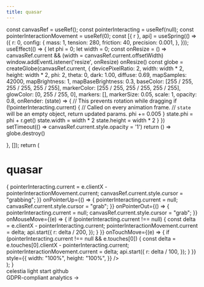 ```yaml
---
title: quasar
---
```


 
  const canvasRef = useRef();
  const pointerInteracting = useRef(null);
  const pointerInteractionMovement = useRef(0);
  const [{ r }, api] = useSpring(() => ({
    r: 0,
    config: {
      mass: 1,
      tension: 280,
      friction: 40,
      precision: 0.001,
    },
  }));
  useEffect(() => {
    let phi = 0;
    let width = 0;
    const onResize = () => canvasRef.current && (width = canvasRef.current.offsetWidth)
    window.addEventListener('resize', onResize)
    onResize()
    const globe = createGlobe(canvasRef.current, {
      devicePixelRatio: 2,
      width: width * 2,
      height: width * 2,
      phi: 2,
      theta: 0,
      dark: 1.00,
      diffuse: 0.69,
      mapSamples: 42000,
      mapBrightness: 1,
      mapBaseBrightness: 0.3,
      baseColor: [255 / 255, 255 / 255, 255 / 255],
      markerColor: [255 / 255, 255 / 255, 255 / 255],
      glowColor: [0, 255 / 255, 0],
      markers: [],
      markerSize: 0.05,
      scale: 1,
      opacity: 0.8,
      onRender: (state) => {
        // This prevents rotation while dragging
        if (!pointerInteracting.current) {
          // Called on every animation frame.
          // `state` will be an empty object, return updated params.
          phi += 0.005
        } 
        state.phi = phi + r.get()
        state.width = width * 2
        state.height = width * 2
      }
    })
    setTimeout(() => canvasRef.current.style.opacity = '1')
    return () => globe.destroy()

}, []);
return (

<div
  className="canvas-container"
  style={{
    width: "100%",
    maxWidth: 600,
    aspectRatio: 1,
    marginRight: "auto",
    marginLeft: "auto",
    position: "relative",
  }}
>
  <div
    style={{
      width: "100%",
      fontWeight: 900,
      top: "50%",
      transform: "translateY(-50%)",
      zIndex: 1,
      textAlign: "center",
      color: "#ffffff",
      pointerEvents: "none",
      userSelect: "none",
      position: "absolute",
      mixBlendMode: "screen",
    }}
  >
    <h1
      style={{
        fontSize: "min(9vw,3.2em)",
        letterSpacing: ".2em",
        textIndent: ".2em",
        margin: "auto",
        opacity: 1,
        zIndex: -1,
      }}
      className="title"
    >
      quasar
    </h1>
    <span style={{ fontSize: "1.3em", zIndex: -1 }}>
      <Text />
    </span>
  </div>
  <canvas
    ref={canvasRef}
    onPointerDown={(e) => {
      pointerInteracting.current =
        e.clientX - pointerInteractionMovement.current;
      canvasRef.current.style.cursor = "grabbing";
    }}
    onPointerUp={() => {
      pointerInteracting.current = null;
      canvasRef.current.style.cursor = "grab";
    }}
    onPointerOut={() => {
      pointerInteracting.current = null;
      canvasRef.current.style.cursor = "grab";
    }}
    onMouseMove={(e) => {
      if (pointerInteracting.current !== null) {
        const delta = e.clientX - pointerInteracting.current;
        pointerInteractionMovement.current = delta;
        api.start({
          r: delta / 200,
        });
      }
    }}
    onTouchMove={(e) => {
      if (pointerInteracting.current !== null && e.touches[0]) {
        const delta = e.touches[0].clientX - pointerInteracting.current;
        pointerInteractionMovement.current = delta;
        api.start({
          r: delta / 100,
        });
      }
    }}
    style={{
      width: "100%",
      height: "100%",
    }}
  />
</div>
); }

<Cobe />


<div style={{ textAlign: "center" }}>
  <div className="cta-container">
     <Link href="/intro" className="cta">
      celestia light start
    </Link>
    <Link className="cta" href="https://www.github.com/jcstein/node-app">
      github
    </Link>
 </div>
    <div style={{ marginTop: "2rem" }} />
    <Link
      href="https://plausible.io/quasarapp.xyz"
      target="_blank"
      style={{
        textDecoration: "underline",
        color: "inherit",
        opacity: 0.5,
        fontSize: 14,
      }}
    >
      GDPR-compliant analytics →
    </Link>
</div>

<style jsx global>{`
  @media only screen and (min-width: 600px) {
    .canvas-container {
      margin-top: 0px;
    }
  }
  @media only screen and (min-width: 900px) {
    .canvas-container {
      margin-top: calc(50vh - 50%);
    }
  }
  @media only screen and (min-width: 1200px) {
    .canvas-container {
      margin-top: calc(50vh - 50%);
    }
  }
  @media only screen and (min-width: 1536px) {
    .canvas-container {
      margin-top: calc(50vh - 50%);
    }
  }
  .nav {
    display: none;
  }
  .nextra-nav-container {
    display: none;
  }
  footer {
    display: none;
  }
  body {
    background: linear-gradient(
      180deg,
      hsla(0, 0%, 100%, 0) 0,
      #fff min(110vw, 800px)
    ),
  }
  .dark body {
    background: linear-gradient(to bottom, #000000 0%, #000000 100%);
    fixed repeating-radial-gradient(circle at 50% min(calc(50vw + 3.5rem), calc(300px + 5rem)), #050505 0, #000 40px, transparent 50px);
  }
  .cta {
  color: #333;
  font-size: 1.2rem;
  font-weight: 700;
  padding: 0.4rem 1rem;
  border-radius: 7px;
  text-decoration: none;
  user-select: none;
  box-shadow: 0 5px 50px rgba(0, 0, 0, 0);
  transition: all 0.4s ease;
  outline: none !important;
  }
  .cta-container {
  display: inline-flex;
  justify-content: center;
  }
  .cta-container:hover .cta {
    color: #999;
  }
  .cta-container .cta:hover {
    color: #000;
    box-shadow: 0 0 0 #efefef, 0 0 100px #efefef inset;
    outline: none;
  }
  .cta-container .cta:active {
    color: #000;
    box-shadow: 0 0 0 #efefef, 0 0 100px #ddd inset;
    outline: none;
  }
  .dark .cta {
  color: #ccc;
  }
  .dark .cta-container:hover .cta {
    color: #777;
  }
  .dark .cta-container .cta:hover {
    color: #fff;
    box-shadow: 0 0 0 #333, 0 0 100px #333 inset;
  }
  .dark .cta-container .cta:active {
    color: #fff;
    box-shadow: 0 0 0 #333, 0 0 100px #444 inset;
  }
`}</style>